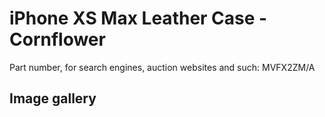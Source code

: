 
# iPhone XS Max Leather Case - Cornflower

Part number, for search engines, auction websites and such: MVFX2ZM/A

## Image gallery

<div style={{ width: '100%', maxWidth: '768px' }}>
<GalleryComponent
    images={[
      {
        original: "/everysource/MVFX2.webp",
        thumbnail: "/everypreview/MVFX2.webp",
      },
      {
        original: "/everysource/MVFX2_AV1_GOLD.webp",
        thumbnail: "/everypreview/MVFX2_AV1_GOLD.webp",
      },
      {
        original: "/everysource/MVFX2_AV1_SILVER.webp",
        thumbnail: "/everypreview/MVFX2_AV1_SILVER.webp",
      },
      {
        original: "/everysource/MVFX2_AV1_SPACE_GRAY.webp",
        thumbnail: "/everypreview/MVFX2_AV1_SPACE_GRAY.webp",
      },
      {
        original: "/everysource/MVFX2_AV2.webp",
        thumbnail: "/everypreview/MVFX2_AV2.webp",
      }
    ]}
  />
</div>